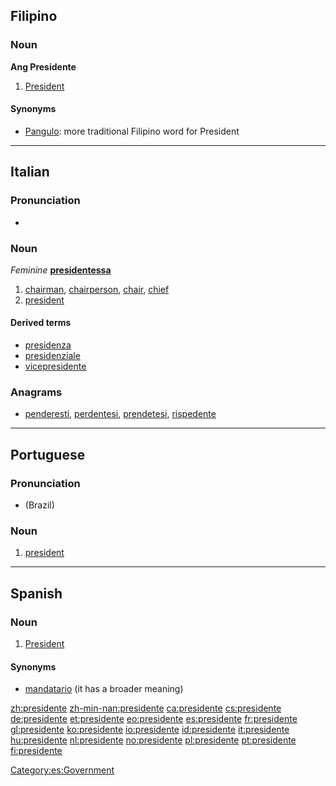 ==Filipino==

===Noun===
'''Ang Presidente'''

# [[President]]

====Synonyms====
* [[Pangulo]]: more traditional Filipino word for President

----

==Italian==
{{wikipedia|lang=it}}

===Pronunciation===
* {{audio|It-il presidente.ogg|Audio}}

===Noun===
{{it-noun|president|m|e|i}} ''Feminine'' '''[[presidentessa]]'''

# [[chairman]], [[chairperson]], [[chair]], [[chief]]
# [[president]]

====Derived terms====
* [[presidenza]]
* [[presidenziale]]
* [[vicepresidente]]

===Anagrams===
* {{alphagram|deeeinprst}} [[penderesti#Italian|penderesti]], [[perdentesi#Italian|perdentesi]], [[prendetesi#Italian|prendetesi]], [[rispedente#Italian|rispedente]]
----

==Portuguese==
{{wikipedia|lang=pt}}

===Pronunciation===
* {{IPA|[pɾeziˈdẽʧi]|lang=pt}} (Brazil)

===Noun===
{{infl|pt|noun|g=m|plural|presidentes}}

# [[president]]

----

==Spanish==

===Noun===
{{es-noun-mf|f=presidenta}}

# [[president|President]]

====Synonyms====
* [[mandatario]] (it has a broader meaning)

[[Category:es:Government]]

[[zh:presidente]]
[[zh-min-nan:presidente]]
[[ca:presidente]]
[[cs:presidente]]
[[de:presidente]]
[[et:presidente]]
[[eo:presidente]]
[[es:presidente]]
[[fr:presidente]]
[[gl:presidente]]
[[ko:presidente]]
[[io:presidente]]
[[id:presidente]]
[[it:presidente]]
[[hu:presidente]]
[[nl:presidente]]
[[no:presidente]]
[[pl:presidente]]
[[pt:presidente]]
[[fi:presidente]]